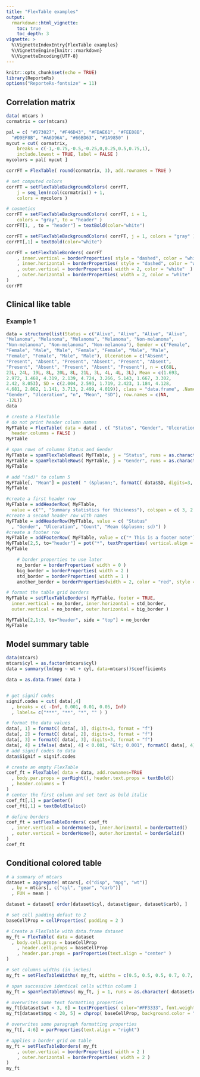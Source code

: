 ```yaml
---
title: "FlexTable examples"
output: 
  rmarkdown::html_vignette:
    toc: true 
    toc_depth: 3
vignette: >
  %\VignetteIndexEntry{FlexTable examples}
  %\VignetteEngine{knitr::rmarkdown}
  %\VignetteEncoding{UTF-8}
---
```


```r
knitr::opts_chunk$set(echo = TRUE)
library(ReporteRs)
options("ReporteRs-fontsize" = 11)
```

## Correlation matrix

```r
data( mtcars )
cormatrix = cor(mtcars)

pal = c( "#D73027", "#F46D43", "#FDAE61", "#FEE08B", 
  "#D9EF8B", "#A6D96A", "#66BD63", "#1A9850" )
mycut = cut( cormatrix, 
	breaks = c(-1,-0.75,-0.5,-0.25,0,0.25,0.5,0.75,1),
	include.lowest = TRUE, label = FALSE )
mycolors = pal[ mycut ]

corrFT = FlexTable( round(cormatrix, 3), add.rownames = TRUE )

# set computed colors
corrFT = setFlexTableBackgroundColors( corrFT, 
	j = seq_len(ncol(cormatrix)) + 1, 
	colors = mycolors )

# cosmetics
corrFT = setFlexTableBackgroundColors( corrFT, i = 1, 
	colors = "gray", to = "header" )
corrFT[1, , to = "header"] = textBold(color="white")

corrFT = setFlexTableBackgroundColors( corrFT, j = 1, colors = "gray" )
corrFT[,1] = textBold(color="white")

corrFT = setFlexTableBorders( corrFT
	, inner.vertical = borderProperties( style = "dashed", color = "white" )
	, inner.horizontal = borderProperties( style = "dashed", color = "white"  )
	, outer.vertical = borderProperties( width = 2, color = "white"  )
	, outer.horizontal = borderProperties( width = 2, color = "white"  )
)
corrFT
```

## Clinical like table

### Example 1

```r
data = structure(list(Status = c("Alive", "Alive", "Alive", "Alive", 
"Melanoma", "Melanoma", "Melanoma", "Melanoma", "Non-melanoma", 
"Non-melanoma", "Non-melanoma", "Non-melanoma"), Gender = c("Female", 
"Female", "Male", "Male", "Female", "Female", "Male", "Male", 
"Female", "Female", "Male", "Male"), Ulceration = c("Absent", 
"Present", "Absent", "Present", "Absent", "Present", "Absent", 
"Present", "Absent", "Present", "Absent", "Present"), n = c(68L, 
23L, 24L, 19L, 8L, 20L, 8L, 21L, 3L, 4L, 4L, 3L), Mean = c(1.693, 
2.972, 1.468, 4.319, 2.139, 4.724, 3.266, 5.143, 1.667, 3.302, 
2.42, 8.053), SD = c(2.004, 2.593, 1.719, 2.423, 1.184, 4.128, 
4.681, 2.862, 1.141, 3.713, 2.499, 4.019)), class = "data.frame", .Names = c("Status", 
"Gender", "Ulceration", "n", "Mean", "SD"), row.names = c(NA, 
-12L))
data

# create a FlexTable
# do not print header column names
MyFTable = FlexTable( data = data[ , c( "Status", "Gender", "Ulceration", "n", "Mean") ], 
  header.columns = FALSE )
MyFTable

# span rows of columns Status and Gender
MyFTable = spanFlexTableRows( MyFTable, j = "Status", runs = as.character( data$Status ) )
MyFTable = spanFlexTableRows( MyFTable, j = "Gender", runs = as.character( data$Gender ) )
MyFTable

# add "(sd)" to column 5
MyFTable[, "Mean"] = paste0( " (&plusmn;", formatC( data$SD, digits=3, format = "f"), ")" )
MyFTable

#create a first header row
MyFTable = addHeaderRow( MyFTable, 
  value = c("", "Summary statistics for thickness"), colspan = c( 3, 2 ) )
#create a second header row with names
MyFTable = addHeaderRow(MyFTable, value = c( "Status"
  , "Gender", "Ulceration", "Count", "Mean (&plusmn; sd)") )
#create a footer row
MyFTable = addFooterRow( MyFTable, value = c("* This is a footer note"), colspan = 5 )
MyFTable[2,5, to="header"] = pot("*", textProperties( vertical.align = "superscript" ) )
MyFTable

    # border properties to use later
    no_border = borderProperties( width = 0 )
    big_border = borderProperties( width = 2 )
    std_border = borderProperties( width = 1 )
    another_border = borderProperties(width = 2, color = "red", style = "dashed")

# format the table grid borders
MyFTable = setFlexTableBorders( MyFTable, footer = TRUE, 
  inner.vertical = no_border, inner.horizontal = std_border,
  outer.vertical = no_border, outer.horizontal = big_border )

MyFTable[2,1:3, to="header", side = "top"] = no_border
MyFTable
```

## Model summary table

```r
data(mtcars)
mtcars$cyl = as.factor(mtcars$cyl)
data = summary(lm(mpg ~ wt + cyl, data=mtcars))$coefficients

data = as.data.frame( data )


# get signif codes
signif.codes = cut( data[,4]
  , breaks = c( -Inf, 0.001, 0.01, 0.05, Inf)
  , labels= c("***", "**", "*", "" ) )

# format the data values
data[, 1] = formatC( data[, 1], digits=3, format = "f")
data[, 2] = formatC( data[, 2], digits=3, format = "f")
data[, 3] = formatC( data[, 3], digits=3, format = "f")
data[, 4] = ifelse( data[, 4] < 0.001, "&lt; 0.001", formatC( data[, 4], digits=5, format = "f"))
# add signif codes to data
data$Signif = signif.codes

# create an empty FlexTable
coef_ft = FlexTable( data = data, add.rownames=TRUE
  , body.par.props = parRight(), header.text.props = textBold() 
  , header.columns = T
)
# center the first column and set text as bold italic
coef_ft[,1] = parCenter()
coef_ft[,1] = textBoldItalic()

# define borders
coef_ft = setFlexTableBorders( coef_ft
  , inner.vertical = borderNone(), inner.horizontal = borderDotted()
  , outer.vertical = borderNone(), outer.horizontal = borderSolid()
)
coef_ft
```

## Conditional colored table

```r
# a summary of mtcars
dataset = aggregate( mtcars[, c("disp", "mpg", "wt")]
  , by = mtcars[, c("cyl", "gear", "carb")]
  , FUN = mean )

dataset = dataset[ order(dataset$cyl, dataset$gear, dataset$carb), ]

# set cell padding defaut to 2
baseCellProp = cellProperties( padding = 2 )

# Create a FlexTable with data.frame dataset
my_ft = FlexTable( data = dataset
  , body.cell.props = baseCellProp
	, header.cell.props = baseCellProp
	, header.par.props = parProperties(text.align = "center" )
)

# set columns widths (in inches)
my_ft = setFlexTableWidths( my_ft, widths = c(0.5, 0.5, 0.5, 0.7, 0.7, 0.7) )

# span successive identical cells within column 1
my_ft = spanFlexTableRows( my_ft, j = 1, runs = as.character( dataset$cyl ) )

# overwrites some text formatting properties
my_ft[dataset$wt < 3, 6] = textProperties( color="#FF3333", font.weight = "bold" )
my_ft[dataset$mpg < 20, 5] = chprop( baseCellProp, background.color = "#00AAAA")

# overwrites some paragraph formatting properties
my_ft[, 4:6] = parProperties(text.align = "right")

# applies a border grid on table
my_ft = setFlexTableBorders( my_ft
	, outer.vertical = borderProperties( width = 2 )
	, outer.horizontal = borderProperties( width = 2 )
)
my_ft
```

